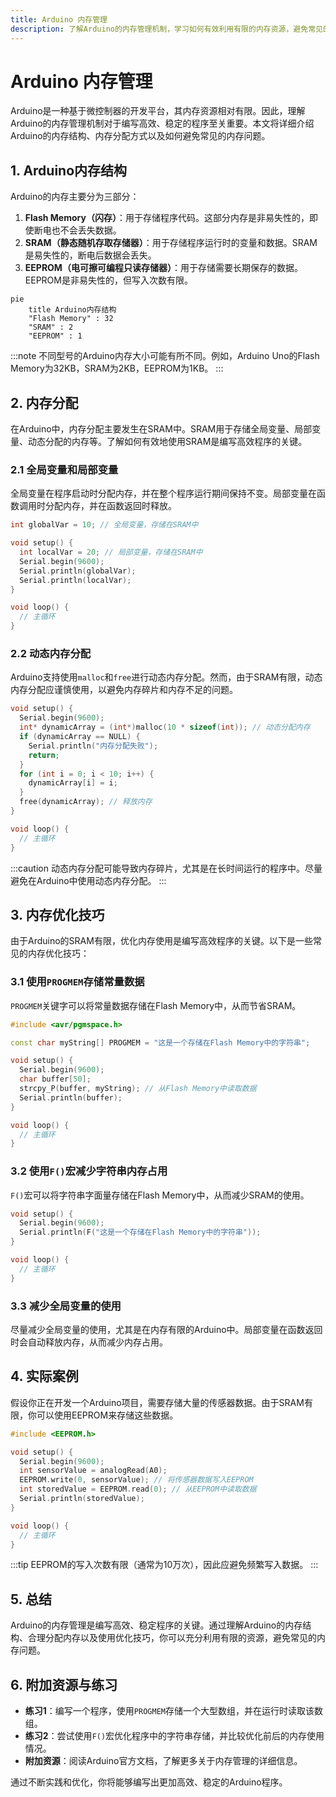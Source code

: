 ```yaml
---
title: Arduino 内存管理
description: 了解Arduino的内存管理机制，学习如何有效利用有限的内存资源，避免常见的内存问题。
---
```


# Arduino 内存管理

Arduino是一种基于微控制器的开发平台，其内存资源相对有限。因此，理解Arduino的内存管理机制对于编写高效、稳定的程序至关重要。本文将详细介绍Arduino的内存结构、内存分配方式以及如何避免常见的内存问题。

## 1. Arduino内存结构

Arduino的内存主要分为三部分：

1. **Flash Memory（闪存）**：用于存储程序代码。这部分内存是非易失性的，即使断电也不会丢失数据。
2. **SRAM（静态随机存取存储器）**：用于存储程序运行时的变量和数据。SRAM是易失性的，断电后数据会丢失。
3. **EEPROM（电可擦可编程只读存储器）**：用于存储需要长期保存的数据。EEPROM是非易失性的，但写入次数有限。

```mermaid
pie
    title Arduino内存结构
    "Flash Memory" : 32
    "SRAM" : 2
    "EEPROM" : 1
```

:::note
不同型号的Arduino内存大小可能有所不同。例如，Arduino Uno的Flash Memory为32KB，SRAM为2KB，EEPROM为1KB。
:::

## 2. 内存分配

在Arduino中，内存分配主要发生在SRAM中。SRAM用于存储全局变量、局部变量、动态分配的内存等。了解如何有效地使用SRAM是编写高效程序的关键。

### 2.1 全局变量和局部变量

全局变量在程序启动时分配内存，并在整个程序运行期间保持不变。局部变量在函数调用时分配内存，并在函数返回时释放。

```cpp
int globalVar = 10; // 全局变量，存储在SRAM中

void setup() {
  int localVar = 20; // 局部变量，存储在SRAM中
  Serial.begin(9600);
  Serial.println(globalVar);
  Serial.println(localVar);
}

void loop() {
  // 主循环
}
```

### 2.2 动态内存分配

Arduino支持使用`malloc`和`free`进行动态内存分配。然而，由于SRAM有限，动态内存分配应谨慎使用，以避免内存碎片和内存不足的问题。

```cpp
void setup() {
  Serial.begin(9600);
  int* dynamicArray = (int*)malloc(10 * sizeof(int)); // 动态分配内存
  if (dynamicArray == NULL) {
    Serial.println("内存分配失败");
    return;
  }
  for (int i = 0; i < 10; i++) {
    dynamicArray[i] = i;
  }
  free(dynamicArray); // 释放内存
}

void loop() {
  // 主循环
}
```

:::caution
动态内存分配可能导致内存碎片，尤其是在长时间运行的程序中。尽量避免在Arduino中使用动态内存分配。
:::

## 3. 内存优化技巧

由于Arduino的SRAM有限，优化内存使用是编写高效程序的关键。以下是一些常见的内存优化技巧：

### 3.1 使用`PROGMEM`存储常量数据

`PROGMEM`关键字可以将常量数据存储在Flash Memory中，从而节省SRAM。

```cpp
#include <avr/pgmspace.h>

const char myString[] PROGMEM = "这是一个存储在Flash Memory中的字符串";

void setup() {
  Serial.begin(9600);
  char buffer[50];
  strcpy_P(buffer, myString); // 从Flash Memory中读取数据
  Serial.println(buffer);
}

void loop() {
  // 主循环
}
```

### 3.2 使用`F()`宏减少字符串内存占用

`F()`宏可以将字符串字面量存储在Flash Memory中，从而减少SRAM的使用。

```cpp
void setup() {
  Serial.begin(9600);
  Serial.println(F("这是一个存储在Flash Memory中的字符串"));
}

void loop() {
  // 主循环
}
```

### 3.3 减少全局变量的使用

尽量减少全局变量的使用，尤其是在内存有限的Arduino中。局部变量在函数返回时会自动释放内存，从而减少内存占用。

## 4. 实际案例

假设你正在开发一个Arduino项目，需要存储大量的传感器数据。由于SRAM有限，你可以使用EEPROM来存储这些数据。

```cpp
#include <EEPROM.h>

void setup() {
  Serial.begin(9600);
  int sensorValue = analogRead(A0);
  EEPROM.write(0, sensorValue); // 将传感器数据写入EEPROM
  int storedValue = EEPROM.read(0); // 从EEPROM中读取数据
  Serial.println(storedValue);
}

void loop() {
  // 主循环
}
```

:::tip
EEPROM的写入次数有限（通常为10万次），因此应避免频繁写入数据。
:::

## 5. 总结

Arduino的内存管理是编写高效、稳定程序的关键。通过理解Arduino的内存结构、合理分配内存以及使用优化技巧，你可以充分利用有限的资源，避免常见的内存问题。

## 6. 附加资源与练习

- **练习1**：编写一个程序，使用`PROGMEM`存储一个大型数组，并在运行时读取该数组。
- **练习2**：尝试使用`F()`宏优化程序中的字符串存储，并比较优化前后的内存使用情况。
- **附加资源**：阅读Arduino官方文档，了解更多关于内存管理的详细信息。

通过不断实践和优化，你将能够编写出更加高效、稳定的Arduino程序。